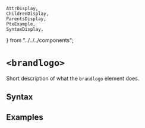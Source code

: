     AttrDisplay,
    ChildrenDisplay,
    ParentsDisplay,
    PtxExample,
    SyntaxDisplay,
} from "../../../components";

# `<brandlogo>`

Short description of what the `brandlogo` element does.

## Syntax

<SyntaxDisplay name="brandlogo" />

## Examples

    